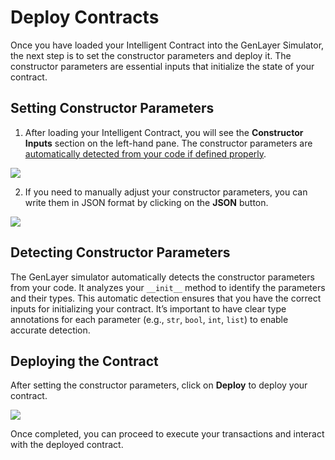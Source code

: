 # Deploy Contracts

Once you have loaded your Intelligent Contract into the GenLayer Simulator, the next step is to set the constructor parameters and deploy it. The constructor parameters are essential inputs that initialize the state of your contract.

## Setting Constructor Parameters

1. After loading your Intelligent Contract, you will see the **Constructor Inputs** section on the left-hand pane. The constructor parameters are [automatically detected from your code if defined properly](#detecting-constructor-parameters).

<Image src="/constructor-parameter.png" width={700} height={700} />

2. If you need to manually adjust your constructor parameters, you can write them in JSON format by clicking on the **JSON** button.

 
<Image src="/manual-upload.png" width={700} height={700} />

## Detecting Constructor Parameters

The GenLayer simulator automatically detects the constructor parameters from your code. It analyzes your `__init__` method to identify the parameters and their types. This automatic detection ensures that you have the correct inputs for initializing your contract. It’s important to have clear type annotations for each parameter (e.g., `str`, `bool`, `int`, `list`) to enable accurate detection.

## Deploying the Contract

After setting the constructor parameters, click on **Deploy** to deploy your contract.

<Image src="/deploy-constructor-parameter.png" width={700} height={700} />

Once completed, you can proceed to execute your transactions and interact with the deployed contract.
